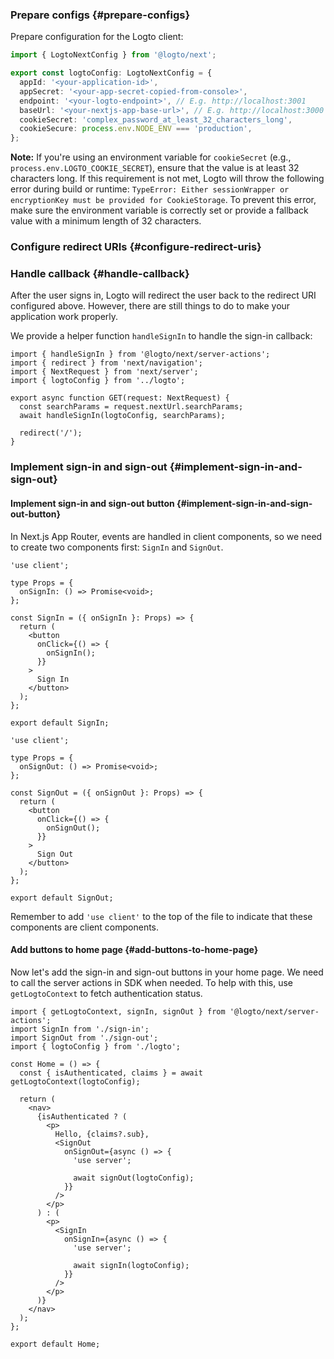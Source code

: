 

### Prepare configs \{#prepare-configs}

Prepare configuration for the Logto client:

```ts title="app/logto.ts"
import { LogtoNextConfig } from '@logto/next';

export const logtoConfig: LogtoNextConfig = {
  appId: '<your-application-id>',
  appSecret: '<your-app-secret-copied-from-console>',
  endpoint: '<your-logto-endpoint>', // E.g. http://localhost:3001
  baseUrl: '<your-nextjs-app-base-url>', // E.g. http://localhost:3000
  cookieSecret: 'complex_password_at_least_32_characters_long',
  cookieSecure: process.env.NODE_ENV === 'production',
};
```
**Note:** If you're using an environment variable for `cookieSecret` (e.g., `process.env.LOGTO_COOKIE_SECRET`), ensure that the value is at least 32 characters long. If this requirement is not met, Logto will throw the following error during build or runtime: `TypeError: Either sessionWrapper or encryptionKey must be provided for CookieStorage`. To prevent this error, make sure the environment variable is correctly set or provide a fallback value with a minimum length of 32 characters.


### Configure redirect URIs \{#configure-redirect-uris}

<SignInFlowSummary />

<AssumingUrl />

<WebConfigureRedirectUris />

### Handle callback \{#handle-callback}

After the user signs in, Logto will redirect the user back to the redirect URI configured above. However, there are still things to do to make your application work properly.

We provide a helper function `handleSignIn` to handle the sign-in callback:

```tsx title="app/callback/route.ts"
import { handleSignIn } from '@logto/next/server-actions';
import { redirect } from 'next/navigation';
import { NextRequest } from 'next/server';
import { logtoConfig } from '../logto';

export async function GET(request: NextRequest) {
  const searchParams = request.nextUrl.searchParams;
  await handleSignIn(logtoConfig, searchParams);

  redirect('/');
}
```

### Implement sign-in and sign-out \{#implement-sign-in-and-sign-out}

#### Implement sign-in and sign-out button \{#implement-sign-in-and-sign-out-button}

In Next.js App Router, events are handled in client components, so we need to create two components first: `SignIn` and `SignOut`.

```tsx title="app/sign-in.tsx"
'use client';

type Props = {
  onSignIn: () => Promise<void>;
};

const SignIn = ({ onSignIn }: Props) => {
  return (
    <button
      onClick={() => {
        onSignIn();
      }}
    >
      Sign In
    </button>
  );
};

export default SignIn;
```

```tsx title="app/sign-out.tsx"
'use client';

type Props = {
  onSignOut: () => Promise<void>;
};

const SignOut = ({ onSignOut }: Props) => {
  return (
    <button
      onClick={() => {
        onSignOut();
      }}
    >
      Sign Out
    </button>
  );
};

export default SignOut;
```

Remember to add `'use client'` to the top of the file to indicate that these components are client components.

#### Add buttons to home page \{#add-buttons-to-home-page}

<ServerActionsTip />

Now let's add the sign-in and sign-out buttons in your home page. We need to call the server actions in SDK when needed. To help with this, use `getLogtoContext` to fetch authentication status.

```tsx title="app/page.tsx"
import { getLogtoContext, signIn, signOut } from '@logto/next/server-actions';
import SignIn from './sign-in';
import SignOut from './sign-out';
import { logtoConfig } from './logto';

const Home = () => {
  const { isAuthenticated, claims } = await getLogtoContext(logtoConfig);

  return (
    <nav>
      {isAuthenticated ? (
        <p>
          Hello, {claims?.sub},
          <SignOut
            onSignOut={async () => {
              'use server';

              await signOut(logtoConfig);
            }}
          />
        </p>
      ) : (
        <p>
          <SignIn
            onSignIn={async () => {
              'use server';

              await signIn(logtoConfig);
            }}
          />
        </p>
      )}
    </nav>
  );
};

export default Home;
```

<Checkpoint />
